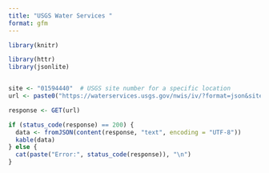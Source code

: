 ```yaml
---
title: "USGS Water Services "
format: gfm
---
```


```r

library(knitr)
```

```r
library(httr)
library(jsonlite)


site <- "01594440"  # USGS site number for a specific location
url <- paste0("https://waterservices.usgs.gov/nwis/iv/?format=json&sites=", site, "&parameterCd=00060&siteStatus=all")

response <- GET(url)

if (status_code(response) == 200) {
  data <- fromJSON(content(response, "text", encoding = "UTF-8"))
  kable(data)
} else {
  cat(paste("Error:", status_code(response)), "\n")
}
```

